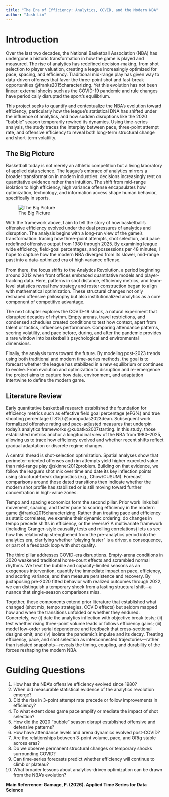 ```yaml
---
title: "The Era of Efficiency: Analytics, COVID, and the Modern NBA"
author: "Josh Lin"
---
```

# Introduction

Over the last two decades, the National Basketball Association (NBA) has undergone a historic transformation in how the game is played and measured. The rise of analytics has redefined decision-making, from shot selection to player valuation, creating a league increasingly optimized for pace, spacing, and efficiency. Traditional mid-range play has given way to data-driven offenses that favor the three-point shot and fast-break opportunities @franks2015characterizing. Yet this evolution has not been linear: external shocks such as the COVID-19 pandemic and rule changes have periodically disrupted the sport’s equilibrium.

This project seeks to quantify and contextualize the NBA’s evolution toward efficiency; particularly how the league’s statistical DNA has shifted under the influence of analytics, and how sudden disruptions like the 2020 “bubble” season temporarily rewired its dynamics. Using time-series analysis, the study traces the interplay between pace, three-point attempt rate, and offensive efficiency to reveal both long-term structural change and short-term volatility.

## The Big Picture 

Basketball today is not merely an athletic competition but a living laboratory of applied data science. The league’s embrace of analytics mirrors a broader transformation in modern industries: decisions increasingly rest on quantitative evidence rather than intuition. The shift from mid-range isolation to high efficiency, high variance offense encapsulates how optimization, technology, and information access shape human behavior, specifically in sports. 

![The Big Picture](images/flowchart.png)

With the framework above, I aim to tell the story of how basketball’s offensive efficiency evolved under the dual pressures of analytics and disruption. The analysis begins with a long-run view of the game’s transformation: tracing how three-point attempts, shot selection, and pace redefined offensive output from 1980 through 2025. By examining league wide efficiency, field-goal percentages, and possessions per 48 minutes, I hope to capture how the modern NBA diverged from its slower, mid-range past into a data-optimized era of high variance offense.

From there, the focus shifts to the Analytics Revolution, a period beginning around 2012 when front offices embraced quantitative models and player-tracking data. Here, patterns in shot distance, efficiency metrics, and team-level statistics reveal how strategy and roster construction began to align with mathematical optimization. These structural changes not only reshaped offensive philosophy but also institutionalized analytics as a core component of competitive advantage.

The next chapter explores the COVID-19 shock, a natural experiment that disrupted decades of rhythm. Empty arenas, travel restrictions, and condensed schedules created conditions to test how context, apart from talent or tactics, influences performance. Comparing attendance patterns, scoring volatility, and pace before, during, and after the pandemic provides a rare window into basketball's psychological and environmental dimensions.

Finally, the analysis turns toward the future. By modeling post-2023 trends using both traditional and modern time-series methods, the goal is to forecast whether the league has stabilized in a new equilibrium or continues to evolve. From evolution and optimization to disruption and re-emergence the project aims to capture how data, environment, and adaptation intertwine to define the modern game.

## Literature Review

Early quantitative basketball research established the foundation for efficiency metrics such as effective field goal percentage (eFG%) and true shooting percentage (TS%) @poropudas2023dean. Subsequent work formalized offensive rating and pace-adjusted measures that underpin today’s analytics frameworks @kubatko2007starting. In this study, those established metrics anchor a longitudinal view of the NBA from 1980–2025, allowing us to trace how efficiency evolved and whether recent shifts reflect gradual adaptation or discrete regime changes.

A central thread is shot-selection optimization. Spatial analyses show that perimeter-oriented offenses and rim attempts yield higher expected value than mid-range play @skinner2012problem. Building on that evidence, we follow the league’s shot mix over time and date its key inflection points using structural-break diagnostics (e.g., Chow/CUSUM). Forecast comparisons around those dated transitions then indicate whether the modern shot profile has stabilized or is still moving toward further concentration in high-value zones.

Tempo and spacing economics form the second pillar. Prior work links ball movement, spacing, and faster pace to scoring efficiency in the modern game @franks2015characterizing. Rather than treating pace and efficiency as static correlates, we examine their dynamic ordering: do changes in tempo precede shifts in efficiency, or the reverse? A multivariate framework (including Granger-style causality tests and rolling correlations) lets us see how this relationship strengthened from the pre-analytics period into the analytics era, clarifying whether “playing faster” is a driver, a consequence, or part of a feedback loop with shot quality.

The third pillar addresses COVID-era disruptions. Empty-arena conditions in 2020 weakened traditional home-court effects and scrambled normal rhythms. We treat the bubble and capacity-limited seasons as an exogenous intervention, quantify the immediate impact on pace, efficiency, and scoring variance, and then measure persistence and recovery. By juxtaposing pre-2020 fitted behavior with realized outcomes through 2022, we can distinguish a temporary shock from a lasting structural shift—a nuance that single-season comparisons miss.

Together, these components extend prior literature that established what changed (shot mix, tempo strategies, COVID effects) but seldom mapped how and when the transitions unfolded or whether they endured. Concretely, we (i) date the analytics inflection with objective break tests; (ii) test whether rising three-point volume leads or follows efficiency gains; (iii) model low-order serial dependence and feedback that cross-sectional designs omit; and (iv) isolate the pandemic’s impulse and its decay. Treating efficiency, pace, and shot selection as interconnected trajectories—rather than isolated snapshots—reveals the timing, coupling, and durability of the forces reshaping the modern NBA.

# Guiding Questions

1. How has the NBA’s offensive efficiency evolved since 1980?
2. When did measurable statistical evidence of the analytics revolution emerge?
3. Did the rise in 3-point attempt rate precede or follow improvements in efficiency?
4. To what extent does game pace amplify or mediate the impact of shot selection?
5. How did the 2020 “bubble” season disrupt established offensive and defensive patterns?
6. How have attendance levels and arena dynamics evolved post-COVID?
7. Are the relationships between 3-point volume, pace, and ORtg stable across eras?
8. Do we observe permanent structural changes or temporary shocks surrounding COVID?
9. Can time-series forecasts predict whether efficiency will continue to climb or plateau?
10. What broader lessons about analytics-driven optimization can be drawn from the NBA’s evolution?

**Main Referrence: Gamage, P. (2026). Applied Time Series for Data Science**